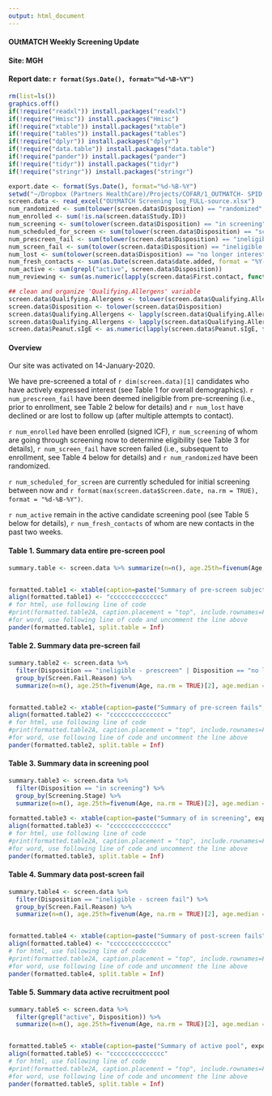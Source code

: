 ```yaml
---
output: html_document
---
```

#### OUtMATCH Weekly Screening Update
#### Site: MGH
#### Report date: `r format(Sys.Date(), format="%d-%B-%Y")`

```r
rm(list=ls())
graphics.off()
if(!require("readxl")) install.packages("readxl")
if(!require("Hmisc")) install.packages("Hmisc")
if(!require("xtable")) install.packages("xtable")
if(!require("tables")) install.packages("tables")
if(!require("dplyr")) install.packages("dplyr")
if(!require("data.table")) install.packages("data.table")
if(!require("pander")) install.packages("pander")
if(!require("tidyr")) install.packages("tidyr")
if(!require("stringr")) install.packages("stringr")

export.date <- format(Sys.Date(), format="%d-%B-%Y")
setwd("~/Dropbox (Partners HealthCare)/Projects/COFAR/1_OUTMATCH- SPID 1469/Logs/Screening log/")
screen.data <- read_excel("OUtMATCH Screening log_FULL-source.xlsx")
num_randomized <- sum(tolower(screen.data$Disposition) == "randomized", na.rm = TRUE)
num_enrolled <- sum(!is.na(screen.data$Study.ID))
num_screening <- sum(tolower(screen.data$Disposition) == "in screening", na.rm = TRUE)
num_scheduled_for_screen <- sum(tolower(screen.data$Disposition) == "screen scheduled", na.rm = TRUE)
num_prescreen_fail <- sum(tolower(screen.data$Disposition) == "ineligible - prescreen", na.rm = TRUE)
num_screen_fail <- sum(tolower(screen.data$Disposition) == "ineligible - screen fail", na.rm = TRUE)
num_lost <- sum(tolower(screen.data$Disposition) == "no longer interested" | tolower(screen.data$Disposition) == "lost to follow up", na.rm = TRUE) 
num_fresh_contacts <- sum(as.Date(screen.data$date.added, format = "%Y-%m-%d") > (as.Date(Sys.Date(), format = "%Y-%m-%d") - 14), na.rm = TRUE)
num_active <- sum(grepl("active", screen.data$Disposition))
num_reviewing <- sum(as.numeric(lapply(screen.data$First.contact, function(x) sum(!is.na(x))))) - (num_prescreen_fail + num_screen_fail)

## clean and organize 'Qualifying.Allergens' variable
screen.data$Qualifying.Allergens <- tolower(screen.data$Qualifying.Allergens)
screen.data$Disposition <- tolower(screen.data$Disposition)
screen.data$Qualifying.Allergens <- lapply(screen.data$Qualifying.Allergens, function(x) gsub("\\?", "", x))
screen.data$Qualifying.Allergens <- lapply(screen.data$Qualifying.Allergens, function(x) tolower(x))
screen.data$Peanut.sIgE <- as.numeric(lapply(screen.data$Peanut.sIgE, function(x) gsub(">=", "", x)))
```

#### Overview

Our site was activated on 14-January-2020.

We have pre-screened a total of `r dim(screen.data)[1]` candidates who have actively expressed interest (see Table 1 for overall demographics). `r num_prescreen_fail` have been deemed ineligible from pre-screening (i.e., prior to enrollment, see Table 2 below for details) and `r num_lost` have declined or are lost to follow up (after multiple attempts to contact).


`r num_enrolled` have been enrolled (signed ICF), `r num_screening` of whom are going through screening now to determine eligibility (see Table 3 for details), `r num_screen_fail` have screen failed (i.e., subsequent to enrollment, see Table 4 below for details) and `r num_randomized` have been randomized.

`r num_scheduled_for_screen` are currently scheduled for initial screening between now and `r format(max(screen.data$Screen.date, na.rm = TRUE), format = "%d-%B-%Y")`.

`r num_active` remain in the active candidate screening pool (see Table 5 below for details), `r num_fresh_contacts` of whom are new contacts in the past two weeks. 


#### Table 1. Summary data entire pre-screen pool
```r
summary.table <- screen.data %>% summarize(n=n(), age.25th=fivenum(Age, na.rm = TRUE)[2], age.median = median(Age, na.rm = TRUE), age.75th = fivenum(Age, na.rm = TRUE)[3], perc.Male = round(sum(screen.data$Gender == "M", na.rm = TRUE) / length(screen.data$Gender) * 100), milk = sum(grepl("milk", screen.data$Qualifying.Allergens)), egg = sum(grepl("egg", screen.data$Qualifying.Allergens)), wheat = sum(grepl("wheat", screen.data$Qualifying.Allergens)), cashew = sum(grepl("cashew", screen.data$Qualifying.Allergens)), hazelnut = sum(grepl("hazel", screen.data$Qualifying.Allergens)), walnut = sum(grepl("walnut", screen.data$Qualifying.Allergens)), pn.IgE.25th = fivenum(screen.data$Peanut.sIgE, na.rm = TRUE)[2], pn.IgE.median = fivenum(screen.data$Peanut.sIgE, na.rm = TRUE)[3], pn.IgE.75th = fivenum(screen.data$Peanut.sIgE, na.rm = TRUE)[4])


formatted.table1 <- xtable(caption=paste("Summary of pre-screen subject information as of", export.date, " "), summary.table, digits = 0, label="tab1")
align(formatted.table1) <- "ccccccccccccccc"
# for html, use following line of code
#print(formatted.table2A, caption.placement = "top", include.rownames=FALSE, type='html')
#for word, use following line of code and uncomment the line above
pander(formatted.table1, split.table = Inf)
```

#### Table 2. Summary data pre-screen fail
```r
summary.table2 <- screen.data %>% 
  filter(Disposition == "ineligible - prescreen" | Disposition == "no longer interested") %>%
  group_by(Screen.Fail.Reason) %>%
  summarize(n=n(), age.25th=fivenum(Age, na.rm = TRUE)[2], age.median = median(Age, na.rm = TRUE), age.75th = fivenum(Age, na.rm = TRUE)[3], perc.Male = round(sum(Gender == "M", na.rm = TRUE) / length(Gender) * 100), milk = sum(grepl("milk", Qualifying.Allergens)), egg = sum(grepl("egg", Qualifying.Allergens)), wheat = sum(grepl("wheat", Qualifying.Allergens)), cashew = sum(grepl("cashew", Qualifying.Allergens)), hazelnut = sum(grepl("hazel", Qualifying.Allergens)), walnut = sum(grepl("walnut", Qualifying.Allergens)), pn.IgE.25th = fivenum(Peanut.sIgE, na.rm = TRUE)[2], pn.IgE.median = fivenum(Peanut.sIgE, na.rm = TRUE)[3], pn.IgE.75th = fivenum(Peanut.sIgE, na.rm = TRUE)[4])


formatted.table2 <- xtable(caption=paste("Summary of pre-screen fails", export.date, " "), summary.table2, digits = 0, label="tab2")
align(formatted.table2) <- "cccccccccccccccc"
# for html, use following line of code
#print(formatted.table2A, caption.placement = "top", include.rownames=FALSE, type='html')
#for word, use following line of code and uncomment the line above
pander(formatted.table2, split.table = Inf)
```

#### Table 3. Summary data in screening pool
```r
summary.table3 <- screen.data %>% 
  filter(Disposition == "in screening") %>%
  group_by(Screening.Stage) %>%
  summarize(n=n(), age.25th=fivenum(Age, na.rm = TRUE)[2], age.median = median(Age, na.rm = TRUE), age.75th = fivenum(Age, na.rm = TRUE)[3], perc.Male = round(sum(Gender == "M", na.rm = TRUE) / length(Gender) * 100), milk = sum(grepl("milk", Qualifying.Allergens)), egg = sum(grepl("egg", Qualifying.Allergens)), wheat = sum(grepl("wheat", Qualifying.Allergens)), cashew = sum(grepl("cashew", Qualifying.Allergens)), hazelnut = sum(grepl("hazel", Qualifying.Allergens)), walnut = sum(grepl("walnut", Qualifying.Allergens)), pn.IgE.25th = fivenum(Peanut.sIgE, na.rm = TRUE)[2], pn.IgE.median = fivenum(Peanut.sIgE, na.rm = TRUE)[3], pn.IgE.75th = fivenum(Peanut.sIgE, na.rm = TRUE)[4])
  
formatted.table3 <- xtable(caption=paste("Summary of in screening", export.date, " "), summary.table3, digits = 0, label="tab4")
align(formatted.table3) <- "cccccccccccccccc"
# for html, use following line of code
#print(formatted.table2A, caption.placement = "top", include.rownames=FALSE, type='html')
#for word, use following line of code and uncomment the line above
pander(formatted.table3, split.table = Inf)

```

#### Table 4. Summary data post-screen fail
```r
summary.table4 <- screen.data %>% 
  filter(Disposition == "ineligible - screen fail") %>%
  group_by(Screen.Fail.Reason) %>%
  summarize(n=n(), age.25th=fivenum(Age, na.rm = TRUE)[2], age.median = median(Age, na.rm = TRUE), age.75th = fivenum(Age, na.rm = TRUE)[3], perc.Male = round(sum(Gender == "M", na.rm = TRUE) / length(Gender) * 100), milk = sum(grepl("milk", Qualifying.Allergens)), egg = sum(grepl("egg", Qualifying.Allergens)), wheat = sum(grepl("wheat", Qualifying.Allergens)), cashew = sum(grepl("cashew", Qualifying.Allergens)), hazelnut = sum(grepl("hazel", Qualifying.Allergens)), walnut = sum(grepl("walnut", Qualifying.Allergens)), pn.IgE.25th = fivenum(Peanut.sIgE, na.rm = TRUE)[2], pn.IgE.median = fivenum(Peanut.sIgE, na.rm = TRUE)[3], pn.IgE.75th = fivenum(Peanut.sIgE, na.rm = TRUE)[4]) 


formatted.table4 <- xtable(caption=paste("Summary of post-screen fails", export.date, " "), summary.table4, digits = 0, label="tab4")
align(formatted.table4) <- "cccccccccccccccc"
# for html, use following line of code
#print(formatted.table2A, caption.placement = "top", include.rownames=FALSE, type='html')
#for word, use following line of code and uncomment the line above
pander(formatted.table4, split.table = Inf)
```

#### Table 5. Summary data active recruitment pool
```r
summary.table5 <- screen.data %>% 
  filter(grepl("active", Disposition)) %>%
  summarize(n=n(), age.25th=fivenum(Age, na.rm = TRUE)[2], age.median = median(Age, na.rm = TRUE), age.75th = fivenum(Age, na.rm = TRUE)[3], perc.Male = round(sum(Gender == "M", na.rm = TRUE) / length(Gender) * 100), milk = sum(grepl("milk", Qualifying.Allergens)), egg = sum(grepl("egg", Qualifying.Allergens)), wheat = sum(grepl("wheat", Qualifying.Allergens)), cashew = sum(grepl("cashew", Qualifying.Allergens)), hazelnut = sum(grepl("hazel", Qualifying.Allergens)), walnut = sum(grepl("walnut", Qualifying.Allergens)), pn.IgE.25th = fivenum(Peanut.sIgE, na.rm = TRUE)[2], pn.IgE.median = fivenum(Peanut.sIgE, na.rm = TRUE)[3], pn.IgE.75th = fivenum(Peanut.sIgE, na.rm = TRUE)[4])


formatted.table5 <- xtable(caption=paste("Summary of active pool", export.date, " "), summary.table5, digits = 0, label="tab4")
align(formatted.table5) <- "ccccccccccccccc"
# for html, use following line of code
#print(formatted.table2A, caption.placement = "top", include.rownames=FALSE, type='html')
#for word, use following line of code and uncomment the line above
pander(formatted.table5, split.table = Inf)
```